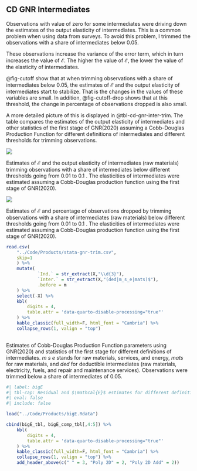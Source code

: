 ## CD GNR Intermediates

Observations with value of zero for some intermediates were driving down the estimates of the output elasticity of intermediates. This is a common problem when using data from surveys. To avoid this problem, I trimmed the observations with a share of intermediates below 0.05.

These observations increase the variance of the error term, which in turn increases the value of $\mathcal{E}$. The higher the value of $\mathcal{E}$, the lower the value of the elasticity of intermediates.

@fig-cutoff  show that at when trimming observations with a share of intermediates below 0.05, the estimates of $\mathcal{E}$ and the output elasticity of intermediates start to stabilize. That is the changes in the values of these variables are small. In addition, @fig-cutoff-drop shows that at this threshold, the change in percentage of observations dropped is also small. 

A more detailed picture of this is displayed in @tbl-cd-gnr-inter-trim. The table compares the estimates of the output elasticity of intermediates and other statistics of the first stage of GNR(2020) assuming a Cobb-Douglas Production Function for different definitions of intermediates and different thresholds for trimming observations. 

::: {#fig-cutoff}

![](images/graphs/trim-bigE-inds.png)

Estimates of $\mathcal{E}$ and the output elasticity of intermediates (raw materials) trimming observations with a share of intermediates below different thresholds going from 0.01 to 0.1 . The elasticities of intermediates were estimated assuming a Cobb-Douglas production function using the first stage of GNR(2020).

:::

::: {#fig-cutoff-drop }

![](images/graphs/trim-drop-all.png)

Estimates of $\mathcal{E}$ and percentage of observations dropped by trimming observations with a share of intermediates (raw materials) below different thresholds going from 0.01 to 0.1 . The elasticities of intermediates were estimated assuming a Cobb-Douglas production function using the first stage of GNR(2020).

:::

<!-- ::: {#tbl-cd-gnr-inter-trim}

![](images/tables/gnr-cd-tbl.png)

Output elasticities of intermediates and other statistics of the first stage of GNR(2020) assuming a Cobb-Douglas Production Functions for different definitions of intermediates. *mse* stands for raw materials, services, and energy; *materials* for raw materials; and *deductibles* for raw materials, electricity, fuels, and repair and maintenance services. Observations were trimmed by removing observations where the intermediate share was below 0.04, 0.05, or 0.06.
::: -->


::: {#tbl-cd-gnr-inter}

<!-- ![](images/tables/gnr-cd-tbl-i.png) -->

```r
read.csv(
    "../Code/Products/stata-gnr-trim.csv", 
    skip=1
    ) %>% 
    mutate(
            `Ind.` = str_extract(X,"\\d{3}"),
            `Inter.` = str_extract(X,"(ded|m_s_e|mats)$"),
            .before = m
    ) %>%
    select(-X) %>%
    kbl(
        digits = 4,
        table.attr = 'data-quarto-disable-processing="true"'
    ) %>%
    kable_classic(full_width=F, html_font = "Cambria") %>%
    collapse_rows(1, valign = "top")
    
```

Estimates of Cobb-Douglas Production Function parameters using GNR(2020) and statistics of the first stage for different definitions of intermediates. *m s e* stands for raw materials, services, and energy, *mats* for raw materials, and *ded* for deductible intermediates (raw materials, electricity, fuels, and repair and maintenance services). Observations were trimmed below a share of intermediates of 0.05.
:::

<!-- ::: {#tbl-cd-gnr-inter-ded}

![](images/tables/stata-gnr-inter-ded.png)

Estimates of Cobb-Douglas Production Functions using GNR(2020) for different definitions of intermediates. *m* is raw materials, *s* services, and *e* energy. *ded* stands for deductible intermediates and includes raw materials, electricity, fuels, and repair and maintenance services.
::: -->

<!-- When intermediates are defined as raw materials only, the elasticity of intermediates is biased downward. This happens because the variance of the error term increases significantly. The variance of the error term affects the estimate of $\mathcal{E}$, which is used to adjust the output elasticity of intermediates.

For the purposes of studying tax evasion, this implies that the researchers should pay close attention to the behavior of residuals in the first stage. What we want is good estimates of the structural error term. There are several ways we can reduce the variance of the error term. A simple one could be defining intermediates as all the deductible intermediates. That is what `ded` stands for. It includes raw materials, electricity, fuels, and repair and maintenance services. 

The problem is not unique to CD estimates. If we allow for more flexible functional forms and add the remaining intermediates to the production function, the variance of the error term decreases. However, the pattern persists. Narrower definitions of intermediates lead to larger variances of the error term. 

Narrower definitions of intermediates lead to larger variances of the error term, even when including the remaining intermediates in the production function and allowing for more flexible functional forms. Measurement error is likely to be larger, the narrower the definition of intermediates. This larger measurement error might be leading to larger variances of the error term. -->

```r
#| label: bigE
#| tbl-cap: Residual and $\mathcal{E}$ estimates for different definitions of intermediates and more flexible functional forms. Adding and not adding remaining intermediates.
#| eval: false
#| include: false

load("../Code/Products/bigE.Rdata")

cbind(bigE_tbl, bigE_comp_tbl[,4:5]) %>%
    kbl(
        digits = 4,
        table.attr = 'data-quarto-disable-processing="true"'
    ) %>%
    kable_classic(full_width=F, html_font = "Cambria") %>%
    collapse_rows(1, valign = "top") %>%
    add_header_above(c(" " = 3, "Poly 2D" = 2, "Poly 2D Add" = 2))

```

<!-- Ideally, we would like to include all the flexible inputs individually in our production function. Having more than one flexible input (and assuming non-deductible intermediates are monotonic in productivity), could allow us to have more estimators of the error term. How can we do this?

A first solution, maybe naive, is to use some kind of weight on the residuals to obtain a unique estimate of the structural error term. We could weight by the share of the total cost of intermediates. -->